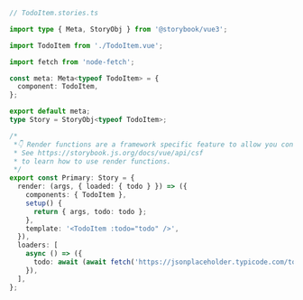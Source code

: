 ```ts
// TodoItem.stories.ts

import type { Meta, StoryObj } from '@storybook/vue3';

import TodoItem from './TodoItem.vue';

import fetch from 'node-fetch';

const meta: Meta<typeof TodoItem> = {
  component: TodoItem,
};

export default meta;
type Story = StoryObj<typeof TodoItem>;

/*
 *👇 Render functions are a framework specific feature to allow you control on how the component renders.
 * See https://storybook.js.org/docs/vue/api/csf
 * to learn how to use render functions.
 */
export const Primary: Story = {
  render: (args, { loaded: { todo } }) => ({
    components: { TodoItem },
    setup() {
      return { args, todo: todo };
    },
    template: '<TodoItem :todo="todo" />',
  }),
  loaders: [
    async () => ({
      todo: await (await fetch('https://jsonplaceholder.typicode.com/todos/1')).json(),
    }),
  ],
};
```
